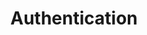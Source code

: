 ---
title: 'Authentication'
description: 'explore how Easepay uses API keys to authenticate requests.'
---